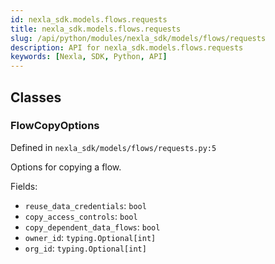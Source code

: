```yaml
---
id: nexla_sdk.models.flows.requests
title: nexla_sdk.models.flows.requests
slug: /api/python/modules/nexla_sdk/models/flows/requests
description: API for nexla_sdk.models.flows.requests
keywords: [Nexla, SDK, Python, API]
---
```


## Classes

### FlowCopyOptions

Defined in `nexla_sdk/models/flows/requests.py:5`

Options for copying a flow.

Fields:

- `reuse_data_credentials`: `bool`
- `copy_access_controls`: `bool`
- `copy_dependent_data_flows`: `bool`
- `owner_id`: `typing.Optional[int]`
- `org_id`: `typing.Optional[int]`

